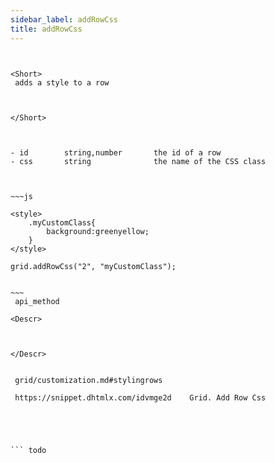 ```yaml
---
sidebar_label: addRowCss
title: addRowCss
---
```



          

``` todo


<Short>
 adds a style to a row



</Short>



- id 		string,number 		the id of a row
- css 		string 				the name of the CSS class



~~~js

<style>
    .myCustomClass{
        background:greenyellow;
    }
</style>
 
grid.addRowCss("2", "myCustomClass");


~~~
 api_method

<Descr>



</Descr>


 grid/customization.md#stylingrows

 https://snippet.dhtmlx.com/idvmge2d	Grid. Add Row Css





``` todo